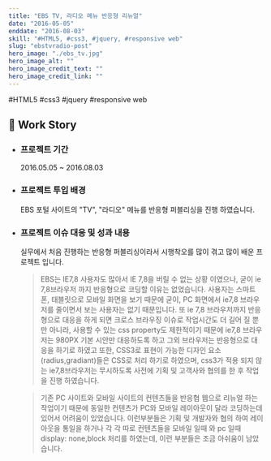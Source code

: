 ```yaml
---
title: "EBS TV, 라디오 메뉴 반응형 리뉴얼"
date: "2016-05-05"
enddate: "2016-08-03"
skill: "#HTML5, #css3, #jquery, #responsive web"
slug: "ebstvradio-post"
hero_image: "./ebs_tv.jpg"
hero_image_alt: ""
hero_image_credit_text: ""
hero_image_credit_link: ""
---
```


<div className="badge-wrap">
  <span className="badge badge-html">#HTML5</span>
  <span className="badge badge-css">#css3</span>
  <span className="badge badge-javscript">#jquery</span>
  <span className="badge badge-rwd">#responsive web</span>
</div>

## 🎤 Work Story

- ### 프로젝트 기간

  2016.05.05 ~ 2016.08.03

- ### 프로젝트 투입 배경

  EBS 포털 사이트의 "TV", "라디오" 메뉴를 반응형 퍼블리싱을 진행 하였습니다.

- ### 프로젝트 이슈 대응 및 성과 내용

  실무에서 처음 진행하는 반응형 퍼블리싱이라서 시행착오를 많이 겪고 많이 배운 프로젝트 입니다.

  > EBS는 IE7,8 사용자도 많아서 IE 7,8을 버릴 수 없는 상황 이였으나, 굳이 ie 7,8브라우저 까지 반응형으로 코딩할 이유는 없었습니다. 사용자는 스마트폰, 태블릿으로 모바일 화면을 보기 때문에 굳이, PC 화면에서 ie7,8 브라우저를 줄이면서 보는 사용자는 없기 때문입니다. 또 ie 7,8 브라우저까지 반응형으로 대응을 하게 되면 크로스 브라우징 이슈로 작업시간도 더 길어 질 뿐만 아니라, 사용할 수 있는 css property도 제한적이기 때문에 ie7,8 브라우저는 980PX 기본 시안만 대응하도록 하고 그외 브라우저는 반응형으로 대응을 하기로 하였고 또한, CSS3로 표현이 가능한 디자인 요소(radius,gradiant)들은 CSS로 처리 하기로 하였으며, css3가 적용 되지 않는 ie7,8브라우저는 무시하도록 사전에 기획 및 고객사와 협의를 한 후 작업을 진행 하였습니다.

  > 기존 PC 사이트와 모바일 사이트의 컨텐츠들을 반응협 웹으로 리뉴얼 하는 작업이기 때문에 동일한 컨텐츠가 PC와 모바일 레이아웃이 달라 코딩하는데 있어서 어려움이 있었습니다.
  > 이런부분들은 기획 및 개발자와 협의 하여 레이아웃을 통일을 하거나 각 각 따로 컨텐츠들을 모바일 일때 와 pc 일때 display: none,block 처리를 하였는데, 이런 부분들은 조금 아쉬움이 남았습니다.
